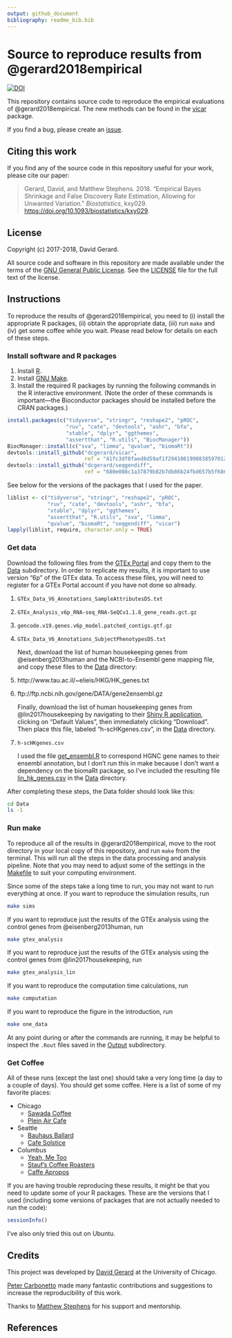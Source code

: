 ```yaml
---
output: github_document
bibliography: readme_bib.bib
---
```


# Source to reproduce results from @gerard2018empirical
[![DOI](https://zenodo.org/badge/71280495.svg)](https://zenodo.org/badge/latestdoi/71280495)

This repository contains source code to reproduce the empirical
evaluations of @gerard2018empirical.
The new methods can be found in the
[vicar](https://github.com/dcgerard/vicar) package.

If you find a bug, please create an
[issue](https://github.com/dcgerard/ruvb_sims/issues).

## Citing this work

If you find any of the source code in this repository useful for your
work, please cite our paper:

> Gerard, David, and Matthew Stephens. 2018. "Empirical Bayes Shrinkage and False Discovery Rate Estimation, Allowing for Unwanted Variation." *Biostatistics*, kxy029. <https://doi.org/10.1093/biostatistics/kxy029>.

## License

Copyright (c) 2017-2018, David Gerard.

All source code and software in this repository are made available
under the terms of the [GNU General Public
License](http://www.gnu.org/licenses/gpl.html). See the
[LICENSE](LICENSE) file for the full text of the license.

## Instructions

To reproduce the results of @gerard2018empirical, you need to (i)
install the appropriate R packages, (ii) obtain the appropriate data,
(iii) run `make` and (iv) get some coffee while you wait. Please read
below for details on each of these steps.

### Install software and R packages

1. Install [R](https://cran.r-project.org).
2. Install [GNU Make](https://www.gnu.org/software/make).
3. Install the required R packages by running the following commands
in the R interactive environment. (Note the order of these commands is
important---the Bioconductor packages should be installed before the
CRAN packages.)

```r
install.packages(c("tidyverse", "stringr", "reshape2", "pROC",
                   "ruv", "cate", "devtools", "ashr", "bfa",
                   "xtable", "dplyr", "ggthemes",
                   "assertthat", "R.utils", "BiocManager"))
BiocManager::install(c("sva", "limma", "qvalue", "biomaRt"))
devtools::install_github("dcgerard/vicar", 
                         ref = "41fc3df8faed8d59af1f29410619908385970124")
devtools::install_github("dcgerard/seqgendiff", 
                         ref = "680e088c1a37879b82b7db86b24fbd657b5f6869")
```

See below for the versions of the packages that I used for the paper.

```r
liblist <- c("tidyverse", "stringr", "reshape2", "pROC",
             "ruv", "cate", "devtools", "ashr", "bfa",
             "xtable", "dplyr", "ggthemes",
             "assertthat", "R.utils", "sva", "limma", 
             "qvalue", "biomaRt", "seqgendiff", "vicar")
lapply(liblist, require, character.only = TRUE)
```


### Get data

Download the following files from the
[GTEx Portal](https://www.gtexportal.org) and copy them to the
[Data](data) subdirectory. In order to replicate my results, it is
important to use version "6p" of the GTEx data. To access these files,
you will need to register for a GTEx Portal account if you have not
done so already.

1. `GTEx_Data_V6_Annotations_SampleAttributesDS.txt`
2. `GTEx_Analysis_v6p_RNA-seq_RNA-SeQCv1.1.8_gene_reads.gct.gz`
3. `gencode.v19.genes.v6p_model.patched_contigs.gtf.gz`
4. `GTEx_Data_V6_Annotations_SubjectPhenotypesDS.txt`

    Next, download the list of human housekeeping genes from @eisenberg2013human and the
    NCBI-to-Ensembl gene mapping file, and copy these files to the
    [Data](data) directory:

5. http://www.tau.ac.il/~elieis/HKG/HK_genes.txt
6. ftp://ftp.ncbi.nih.gov/gene/DATA/gene2ensembl.gz

    Finally, download the list of human housekeeping genes from @lin2017housekeeping by
    navigating to their [Shiny R application](http://shiny.maths.usyd.edu.au/scHK/), clicking on 
    "Default Values", then immediately clicking "Download". Then place this file, 
    labeled "h-scHKgenes.csv", in the [Data](Data) directory.

7. `h-scHKgenes.csv`

    I used the file [get_ensembl.R](./R/get_ensembl.R) to correspond HGNC gene 
    names to their ensembl annotation, but I don't run this in make because I don't want
    a dependency on the biomaRt package, so I've included the resulting file
    [lin_hk_genes.csv](./Data/lin_hk_genes.csv) in the [Data](Data) directory.

After completing these steps, the Data folder should look like this:

```bash
cd Data
ls -1
```

### Run make

To reproduce all of the results in @gerard2018empirical, move to
the root directory in your local copy of this repository, and run
`make` from the terminal. This will run all the steps in the data
processing and analysis pipeline. Note that you may need to adjust
some of the settings in the [Makefile](Makefile) to suit your
computing environment.

Since some of the steps take a long time to run, you may not want to
run everything at once. If you want to reproduce the simulation results, run

``` bash
make sims
```

If you want to reproduce just the results of the GTEx analysis using the control genes from @eisenberg2013human, run

``` bash
make gtex_analysis
```

If you want to reproduce just the results of the GTEx analysis using the control genes from @lin2017housekeeping, run

``` bash
make gtex_analysis_lin
```

If you want to reproduce the computation time calculations, run

``` bash
make computation
```

If you want to reproduce the figure in the introduction, run

``` bash
make one_data
```

At any point during or after the commands are running, it may be
helpful to inspect the `.Rout` files saved in the [Output](Output)
subdirectory.

### Get Coffee

All of these runs (except the last one) should take a very long time
(a day to a couple of days). You should get some coffee. Here is a
list of some of my favorite places:

-   Chicago
    -   [Sawada Coffee](https://www.yelp.com/biz/sawada-coffee-chicago)
    -   [Plein Air Cafe](https://www.yelp.com/biz/plein-air-cafe-and-eatery-chicago-2)
-   Seattle
    -   [Bauhaus Ballard](https://www.yelp.com/biz/bauhaus-ballard-seattle)
    -   [Cafe Solstice](https://www.yelp.com/biz/cafe-solstice-seattle)
-   Columbus
    -   [Yeah, Me Too](https://www.yelp.com/biz/yeah-me-too-columbus)
    -   [Stauf's Coffee Roasters](https://www.yelp.com/biz/staufs-coffee-roasters-columbus-2)
    -   [Caffe Apropos](https://www.yelp.com/biz/caff%C3%A9-apropos-columbus-2)

If you are having trouble reproducing these results, it might be that
you need to update some of your R packages. These are the versions
that I used (including some versions of packages that are not actually
needed to run the code):

```r
sessionInfo()
```

I've also only tried this out on Ubuntu.

## Credits

This project was developed by
[David Gerard](https://dcgerard.github.io) at the University of
Chicago.

[Peter Carbonetto](https://pcarbo.github.io/) made many fantastic
contributions and suggestions to increase the reproducibility of this
work.

Thanks to [Matthew Stephens](http://stephenslab.uchicago.edu) for his
support and mentorship.

## References


